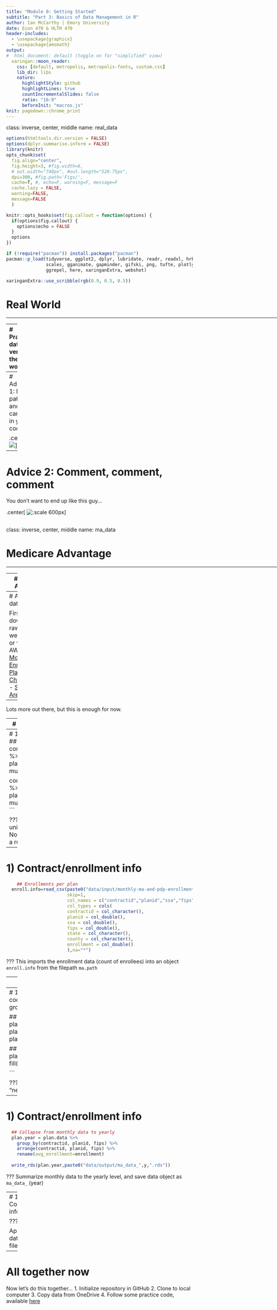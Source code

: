 ```yaml
---
title: "Module 0: Getting Started"
subtitle: "Part 3: Basics of Data Management in R"
author: Ian McCarthy | Emory University
date: Econ 470 & HLTH 470 
header-includes: 
  - \usepackage{graphicx}
  - \usepackage{amsmath}
output:
#  html_document: default (toggle on for "simplified" view)
  xaringan::moon_reader:
    css: [default, metropolis, metropolis-fonts, custom.css] 
    lib_dir: libs
    nature:
      highlightStyle: github
      highlightLines: true
      countIncrementalSlides: false
      ratio: "16:9"
      beforeInit: "macros.js"
knit: pagedown::chrome_print
---
```

class: inverse, center, middle
name: real_data


<!-- Adjust some CSS code for font size, maintain R code font size -->
<style type="text/css">
.remark-slide-content {
    font-size: 30px;
    padding: 1em 2em 1em 2em;    
}
.remark-code, .remark-inline-code { 
    font-size: 20px;
}
</style>


<!-- Set R options for how code chunks are displayed and load packages -->
```r
options(htmltools.dir.version = FALSE)
options(dplyr.summarise.inform = FALSE)
library(knitr)
opts_chunk$set(
  fig.align="center",  
  fig.height=3, #fig.width=6,
  # out.width="748px", #out.length="520.75px",
  dpi=300, #fig.path='Figs/',
  cache=T, #, echo=F, warning=F, message=F
  cache.lazy = FALSE,
  warning=FALSE,
  message=FALSE
  )

knitr::opts_hooks$set(fig.callout = function(options) {
  if(options$fig.callout) {
    options$echo = FALSE
  }
  options
})

if (!require("pacman")) install.packages("pacman")
pacman::p_load(tidyverse, ggplot2, dplyr, lubridate, readr, readxl, hrbrthemes,
               scales, gganimate, gapminder, gifski, png, tufte, plotly, OECD,
               ggrepel, here, xaringanExtra, webshot)
```

```r
xaringanExtra::use_scribble(rgb(0.9, 0.5, 0.5))
```


# Real World

<html><div style='float:left'></div><hr color='#EB811B' size=1px width=1055px></html>


---
# Practice data versus the real world

<br>
.center[
  ![:scale 800px](https://media.giphy.com/media/3oz8xGme7vEndhrsly/giphy.gif)
]

---
# Advice 1: Be patient and careful in your coding

.center[
  ![](https://media.giphy.com/media/fsQJBs0rtxpYoN4m0J/giphy.gif)
]

---
# Advice 2: Comment, comment, comment

You don't want to end up like this guy...

.center[
  ![:scale 600px](https://media.giphy.com/media/S7u66urzxc2J2/giphy.gif)
]

<!-- New Section -->
---
class: inverse, center, middle
name: ma_data

# Medicare Advantage

<html><div style='float:left'></div><hr color='#EB811B' size=1px width=1055px></html>


---
# Medicare Advantage 

Let's work with the [Medicare Advantage GitHub repository](https://github.com/imccart/Medicare-Advantage)


---
# Access the data

First step is to download the raw data that we'll be using, or work in AWS:
 - [Monthly Enrollment](https://www.cms.gov/Research-Statistics-Data-and-Systems/Statistics-Trends-and-Reports/MCRAdvPartDEnrolData/Monthly-Enrollment-by-Contract-Plan-State-County.html)
 - [Plan Characteristics](https://www.cms.gov/Medicare/Prescription-Drug-Coverage/PrescriptionDrugCovGenIn/index)
 - [Service Areas](https://www.cms.gov/Research-Statistics-Data-and-Systems/Statistics-Trends-and-Reports/MCRAdvPartDEnrolData/MA-Contract-Service-Area-by-State-County.html)

--

Lots more out there, but this is enough for now.

---
# 1) Contract/enrollment info
```r
for (y in 2007:2015) {
  ## Basic contract/plan information
  ma.path=paste0(path.data.ma,"/monthly-ma-and-pdp-enrollment-by-cpsc/CPSC_Contract_Info_",y,"_01.csv")
  contract.info=read_csv(ma.path,
                         skip=1,
                         col_names = c("contractid","planid","org_type","plan_type",
                                       "partd","snp","eghp","org_name","org_marketing_name",
                                       "plan_name","parent_org","contract_date"),
                         col_types = cols(
                           contractid = col_character(),
                           planid = col_double(),
                             ...
                           ))
```

???
This imports the contract information (name, insurer, plan identifiers) into an object `contract.info` from the filepath in `ma.path`.

---
# 1) Contract/enrollment info
```r
    ## Clean the contract level data
  contract.info = contract.info %>%
    group_by(contractid, planid) %>%
    mutate(id_count=row_number())

  contract.info = contract.info %>%
    group_by(contractid, planid) %>%
    mutate(id_count=row_number())
```

???
This reduces the data to unique contract and plan IDs. Note the `row_number()` to assign a running count for each pair.

---
# 1) Contract/enrollment info
```r
    ## Enrollments per plan
  enroll.info=read_csv(paste0("data/input/monthly-ma-and-pdp-enrollment-by-cpsc/CPSC_Enrollment_Info_",y,"_01.csv"),
                       skip=1,
                       col_names = c("contractid","planid","ssa","fips","state","county","enrollment"),
                       col_types = cols(
                       contractid = col_character(),
                       planid = col_double(),
                       ssa = col_double(),
                       fips = col_double(),
                       state = col_character(),
                       county = col_character(),
                       enrollment = col_double()
                       ),na="*")
```

???
This imports the enrollment data (count of enrollees) into an object `enroll.info` from the filepath `ma.path`

---
# 1) Contract/enrollment info
```r
    ## Merge contract info with enrollment info
  plan.data = contract.info %>%
    left_join(enroll.info, by=c("contractid", "planid")) %>%
    mutate(year=y)
    
```

???
This merges the contract details with enrollments. Note that this is for each year.

---
# 1) Contract/enrollment info
```r
  ## Fill in missing fips codes (by state and county)
  plan.data = plan.data %>%
    group_by(state, county) %>%
    fill(fips)

  ## Fill in missing plan characteristics by contract and plan id
  plan.data = plan.data %>%
    group_by(contractid, planid) %>%
    fill(plan_type, partd, snp, eghp, plan_name)
  
  ## Fill in missing contract characteristics by contractid
  plan.data = plan.data %>%
    group_by(contractid) %>%
    fill(org_type,org_name,org_marketing_name,parent_org)
    

```

???
Some cleanup by filling in missing values using "nearby" values

---
# 1) Contract/enrollment info
```r
  ## Collapse from monthly data to yearly
  plan.year = plan.data %>%
    group_by(contractid, planid, fips) %>%
    arrange(contractid, planid, fips) %>%
    rename(avg_enrollment=enrollment)
  
  write_rds(plan.year,paste0("data/output/ma_data_",y,".rds"))
```

???
Summarize monthly data to the yearly level, and save data object as `ma_data_` (year)

---
# 1) Contract/enrollment info
```r
full.ma.data <- read_rds("data/output/ma_data_2007.rds")
for (y in 2008:2015) {
  full.ma.data <- rbind(full.ma.data,read_rds(paste0("data/output/ma_data_",y,".rds")))
}
```

???

Appends yearly data into one large file, `full.ma.data`

---
# All together now

Now let's do this together...
1. Initialize repository in GitHub
2. Clone to local computer
3. Copy data from OneDrive
4. Follow some practice code, available [here](00-test-ma-code.R)
